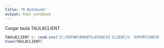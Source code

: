 ```yaml
---
title: "R Notebook"
output: html_notebook
---
```


Cargar taula TAULACLIENT

```r
TAULACLIENT <- read.csv("Z:/DEPARTAMENTS/ATENCIO CLIENT/V. EXPORT/DOCUMENTACIO/MIQUEL - MISCELLANIA/TAULES-DINAMIQUES/TAULACLIENT.csv", sep=";")
View(TAULACLIENT)
```

